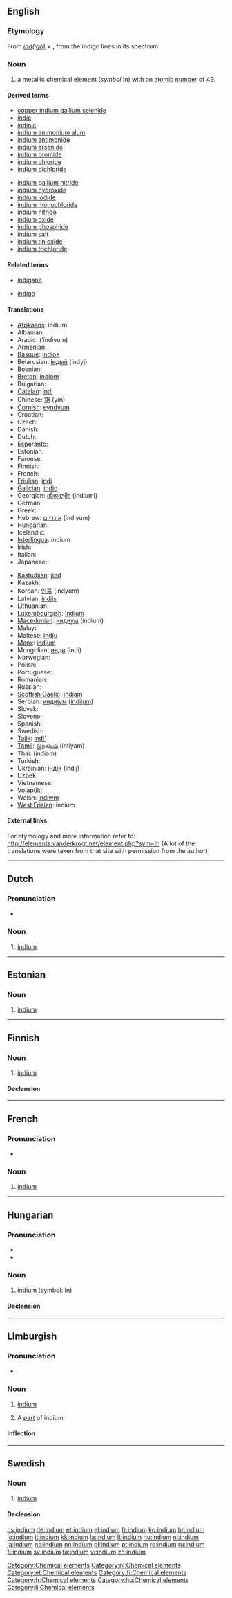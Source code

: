 {{also|Indium}}
==English==
{{elements|In|cadmium|Cd|tin|Sn}}

===Etymology===
From ''[[indigo|ind(igo)]]'' + {{term|-ium}}, from the indigo lines in its spectrum

===Noun===
{{en-noun|-}}
{{wikipedia}}

# a metallic chemical element (''symbol'' In) with an [[atomic number]] of 49.

====Derived terms====
{{der-top}}
* [[copper indium gallium selenide]]
* [[indic]]
* [[indinic]]
* [[indium ammonium alum]]
* [[indium antimonide]]
* [[indium arsenide]]
* [[indium bromide]]
* [[indium chloride]]
* [[indium dichloride]]
{{der-mid}}
* [[indium gallium nitride]]
* [[indium hydroxide]]
* [[indium iodide]]
* [[indium monochloride]]
* [[indium nitride]]
* [[indium oxide]]
* [[indium phosphide]]
* [[indium salt]]
* [[indium tin oxide]]
* [[indium trichloride]]
{{der-bottom}}

====Related terms====
{{rel-top}}
* [[indigane]]
{{rel-mid}}
* [[indigo]]
{{rel-bottom}}

====Translations====
{{trans-top|metallic chemical element}}
* [[Afrikaans]]: indium
* Albanian: {{t-|sq|indium|xs=Albanian}}
* Arabic: {{Arab|[[انديوم]]}} (’índiyum) {{m}}
* Armenian: {{t-|hy|ինդիում|tr=indium}}
* [[Basque]]: [[indioa]]
* Belarusian: [[iндый]] (índyj) {{m}}
* Bosnian: {{t-|bs|indij}}
* [[Breton]]: [[indiom]]
* Bulgarian: {{t-|bg|индий|m|tr=índij}}
* [[Catalan]]: [[indi]]
* Chinese: [[銦]] (yīn)
* [[Cornish]]: [[eyndyum]]
* Croatian: {{t+|hr|indij}}
* Czech: {{t+|cs|indium}}
* Danish: {{t-|da|indium}}
* Dutch: {{t+|nl|indium|n}}
* Esperanto: {{t-|eo|indio|xs=Esperanto}}
* Estonian: {{t+|et|indium}}
* Faroese: {{t-|fo|indium|xs=Faroese}}
* Finnish: {{t+|fi|indium}}
* French: {{t+|fr|indium|m}}
* [[Friulian]]: [[indi]]
* [[Galician]]: [[indio]]
* Georgian: [[ინდიუმი]] (indiumi)
* German: {{t+|de|Indium|n}}
* Greek: {{t+|el|ίνδιο|n|tr=índio}}
* Hebrew: [[אינדיום]] (índiyum)
* Hungarian: {{t+|hu|indium}}
* Icelandic: {{t+|is|indín}}
* [[Interlingua]]: indium
* Irish: {{t+|ga|indiam|xs=Irish}}
* Italian: {{t+|it|indio|m}}
* Japanese: {{t+|ja|インジウム|tr=injiumu}}
{{trans-mid}}
* [[Kashubian]]: [[jind]]
* Kazakh: {{t-|kk|индий|tr=indiy|sc=Cyrl|xs=Kazakh}}
* Korean: [[인듐]] (indyum)
* Latvian: [[indijs]]
* Lithuanian: {{t+|lt|indis|xs=Lithuanian}}
* [[Luxembourgish]]: [[Indium]]
* [[Macedonian]]: [[индиум]] (índium) {{m}}
* Malay: {{t-|ms|indium|xs=Malay}}
* Maltese: [[indju]]
* [[Manx]]: [[indjum]]
* Mongolian: [[инди]] (indi)
* Norwegian: {{t+|no|indium}}
* Polish: {{t+|pl|ind|m}}
* Portuguese: {{t+|pt|índio|m}}
* Romanian: {{t+|ro|indiu|n}}
* Russian: {{t+|ru|индий|m|tr=índij}}
* [[Scottish Gaelic]]: [[indiam]]
* Serbian: [[индиjум]] ([[indijum]]) {{m}}
* Slovak: {{t-|sk|indium}}
* Slovene: {{t+|sl|indij}}
* Spanish: {{t+|es|indio|m}}
* Swedish: {{t+|sv|indium|n}}
* [[Tajik]]: [[indi']]
* [[Tamil]]: [[இந்தியம்]] (intiyam)
* Thai: {{Thai|[[อินเดียม]]}} (indiam)
* Turkish: {{t+|tr|indiyum}}
* Ukrainian: [[iндiй]] (índij) {{m}}
* Uzbek: {{t-|uz|индий|tr=indiy|sc=Cyrl|xs=Uzbek}}
* Vietnamese: {{t-|vi|indi|xs=Vietnamese}}
* [[Volapük]]: {{t|vo|lindin}}
* Welsh: [[indiwm]]
* [[West Frisian]]: indium
{{trans-bottom}}

====External links====
For etymology and more information refer to:
http://elements.vanderkrogt.net/element.php?sym=In
(A lot of the translations were taken from that site with permission from the author)

[[Category:Chemical elements]]

----

==Dutch==
{{wikipedia|lang=nl}}

===Pronunciation===
* {{audio|Nl-indium.ogg|Audio}}

===Noun===
{{infl|nl|noun|g=g}}

# [[indium#English|indium]]

[[Category:nl:Chemical elements]]
----

==Estonian==

===Noun===
{{et-noun}}

# [[#English|indium]]

[[Category:et:Chemical elements]]

----

==Finnish==
{{wikipedia|lang=fi}}

===Noun===
{{fi-noun}}

# [[#English|indium]]

====Declension====
{{fi-decl-risti|indium}}

[[Category:fi:Chemical elements]]
----

==French==
{{wikipedia|lang=fr}}

===Pronunciation===
* {{IPA|/ɛ̃.djɔm/|lang=fr}}

===Noun===
{{fr-noun-unc|m}}

# [[#English|indium]]

[[Category:fr:Chemical elements]]
----

==Hungarian==
{{wikipedia|lang=hu}}

===Pronunciation===
* {{IPA|/ˈindijum/|lang=hu}}
* {{hyphenation|in|di|um}}

===Noun===
{{hu-noun|ok}}

# [[indium#English|indium]] (symbol: [[In]])

====Declension====
{{hu-decl-ok|indiu|m|ot}}{{hu-pos-otok|indium||ai}}

[[Category:hu:Chemical elements]]
----

==Limburgish==

===Pronunciation===
* {{IPA|[ˈɪ˦nɖɔ˧m]|lang=li}}

===Noun===
{{li-noun|g=n}}

# {{uncountable|lang=li}} [[indium#English|indium]]
# A [[part]] of indium

====Inflection====
{{li-noun-um|indi}}

[[Category:li:Chemical elements]]

----

==Swedish==
{{wikipedia|lang=sv}}

===Noun===
{{sv-noun|g=n|uncountable}}

# [[#English|indium]]

====Declension====
{{sv-noun-unc-irreg-n|2=indiumet}}
{{sv-noun-unc-irreg-n|2=indiet}}

[[cs:indium]]
[[de:indium]]
[[et:indium]]
[[el:indium]]
[[fr:indium]]
[[ko:indium]]
[[hr:indium]]
[[io:indium]]
[[it:indium]]
[[kk:indium]]
[[la:indium]]
[[lt:indium]]
[[hu:indium]]
[[nl:indium]]
[[ja:indium]]
[[no:indium]]
[[nn:indium]]
[[pl:indium]]
[[pt:indium]]
[[ro:indium]]
[[ru:indium]]
[[fi:indium]]
[[sv:indium]]
[[ta:indium]]
[[vi:indium]]
[[zh:indium]]